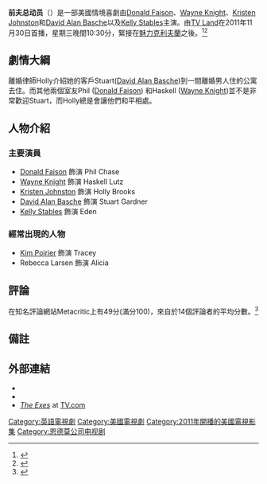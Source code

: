 {{Infobox television
| show_name            = 前夫总动员<br>The Exes
| image                = <!-- 檔案不存在 [[File:The_Exes_intertitle.jpg|250px]] ，可從英文維基百科取得 -->
| caption              = Intertitle
| genre                = [[情境喜劇|情境喜劇]]
| creator              = Mark Reisman
| creat_director       = 
| developer            = 
| presenter            = 
| starring             = [[Donald_Faison|Donald Faison]]<br>[[Wayne_Knight|Wayne Knight]]<br>[[Kristen_Johnston|Kristen Johnston]]<br>[[David_Alan_Basche|David Alan Basche]]<br>[[Kelly_Stables|Kelly Stables]]
| voices               = 
| narrated             = 
| theme_music_composer = 
| opentheme            = 
| endtheme             = 
| composer             = 
| country              = {{USA}}
| language             = [[英語|英語]]
| num_seasons          = 4
| num_episodes         = 64
| list_episodes        = 
| executive_producer   = Mark Reisman<br>[[Franco_Bario|Franco E. Bario]]<br>Frank M. Garritano<br>Ben Raymond
| co_exec              = 
| producer             =  
| sup_producer         = 
| asst_producer        = 
| cons_producer        = 
| co-producer          = 
| editor               = 
| story_editor         = 
| location             = 
| cinematography       = 
| camera               = [[多镜头|多镜头]]
| runtime              = 大約22分鐘
| channel              = [[TV_Land|TV Land]]
| picture_format       = 
| audio_format         = 
| first_run            = 
| first_aired          = {{Start date|2011|11|30}}
| last_aired           = {{End date|2015|9|16}}
| preceded_by          = 
| followed_by          = 
| related              = 
| website              = http://www.tvland.com/shows/the-exes
| production_website   = 
| 台灣名稱             = 前夫三人行
}}

'''前夫总动员'''（{{lang|en|The Exes}}）是一部美國情境喜劇由[[Donald_Faison|Donald Faison]]、[[Wayne_Knight|Wayne Knight]]、[[Kristen_Johnston|Kristen Johnston]]和[[David_Alan_Basche|David Alan Basche]]以及[[Kelly_Stables|Kelly Stables]]主演。由[[TV_Land|TV Land]]在2011年11月30日首播，星期三晚間10:30分，緊接在[[魅力克利夫蘭|魅力克利夫蘭]]之後。<ref>{{Cite web |url=http://www.tvline.com/2011/07/tvline-items-sharon-osbourne-exits-talk-snooki-dwts-oltl-returns/ |title=TVLine Items: Osbourne Stops Talking, Snooki Flirts with DWTS, OLTL Vets Return, and More |accessdate=2012-01-28 |archive-date=2011-09-21 |archive-url=https://web.archive.org/web/20110921113846/http://www.tvline.com/2011/07/tvline-items-sharon-osbourne-exits-talk-snooki-dwts-oltl-returns/ |dead-url=no }}</ref><ref>{{Cite web |url=http://www.tvland.com/shows/the-exes |title=The Exes Premieres Nov. 30 10:30PM/9:30C |accessdate=2012-01-28 |archive-date=2020-11-16 |archive-url=https://web.archive.org/web/20201116185807/https://www.tvland.com/shows/the-exes |dead-url=no }}</ref>

==劇情大綱==
{{main|The Exes各集列表}}
離婚律師Holly介紹她的客戶Stuart([[David_Alan_Basche|David Alan Basche]])到一間離婚男人住的公寓去住。而其他兩個室友Phil ([[Donald_Faison|Donald Faison]]) 和Haskell ([[Wayne_Knight|Wayne Knight]])並不是非常歡迎Stuart，而Holly總是會讓他們和平相處。

==人物介紹==
===主要演員===
*[[Donald_Faison|Donald Faison]] 飾演 Phil Chase
*[[Wayne_Knight|Wayne Knight]] 飾演 Haskell Lutz 
*[[Kristen_Johnston|Kristen Johnston]] 飾演 Holly Brooks
*[[David_Alan_Basche|David Alan Basche]] 飾演 Stuart Gardner
*[[Kelly_Stables|Kelly Stables]] 飾演 Eden

===經常出現的人物===
*[[Kim_Poirier|Kim Poirier]] 飾演 Tracey
*Rebecca Larsen 飾演 Alicia

==評論==
在知名評論網站Metacritic上有49分(滿分100)，來自於14個評論者的平均分數。<ref>{{cite web |url=http://www.metacritic.com/tv/the-exes |title=The Exes - Season 1 Reviews, Ratings, Credits, and More at Metacritic |publisher=Metacritic.com |date= |accessdate=2011-12-22 |archive-date=2012-09-11 |archive-url=https://www.webcitation.org/6AbBSYgR5?url=http://www.metacritic.com/tv/the-exes |dead-url=no }}</ref>

==備註==
{{Reflist}}

==外部連結==
*{{Official website|http://www.tvland.com/shows/the-exes}}
*{{IMDb title|1830888}}
*[http://www.tv.com/shows/the-exes/ ''The Exes''] {{Wayback|url=http://www.tv.com/shows/the-exes/ |date=20200128203550 }} at [[TV.com|TV.com]]

{{TV Land原創劇集}}

[[Category:英語電視劇|Category:英語電視劇]]
[[Category:美國電視劇|Category:美國電視劇]]
[[Category:2011年開播的美國電視影集|Category:2011年開播的美國電視影集]]
[[Category:恩德莫公司电视剧|Category:恩德莫公司电视剧]]